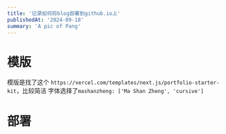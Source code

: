 ```yaml
---
title: '记录如何将blog部署到github.io上'
publishedAt: '2024-09-18'
summary: 'A pic of Pang'
---
```


# 模版
模版是找了这个 `https://vercel.com/templates/next.js/portfolio-starter-kit`，比较简洁
字体选择了`mashanzheng: ['Ma Shan Zheng', 'cursive']`

# 部署
